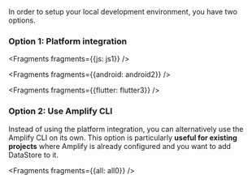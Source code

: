 In order to setup your local development environment, you have two options.

### Option 1: Platform integration


<Fragments fragments={{js: js1}} />


<Fragments fragments={{android: android2}} />


<Fragments fragments={{flutter: flutter3}} />

### Option 2: Use Amplify CLI

Instead of using the platform integration, you can alternatively use the Amplify CLI on its own. This option is particularly **useful for existing projects** where Amplify is already configured and you want to add DataStore to it.


<Fragments fragments={{all: all0}} />